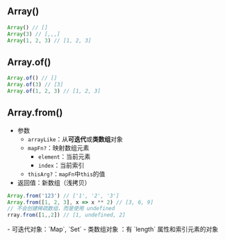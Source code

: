 
## Array()
```js
Array() // []
Array(3) // [,,,]
Array(1, 2, 3) // [1, 2, 3]
```
## Array.of()
```js
Array.of() // []
Array.of(3) // [3]
Array.of(1, 2, 3) // [1, 2, 3]
```
## Array.from()
- 参数
	- `arrayLike`：从**可迭代**或**类数组**对象
	- `mapFn?`：映射数组元素
		- `element`：当前元素
		- `index`：当前索引
	- `thisArg?`：`mapFn`中`this`的值
- 返回值：新数组（浅拷贝）
```js
Array.from('123') // ['1', '2', '3']
Array.from([1, 2, 3], x => x ** 2) // [3, 6, 9]
// 不会创建稀疏数组，而是使用 undefined
rray.from([1,,2]) // [1, undefined, 2]
```
<Callout type="error" emoji="️❗️">
  - 可迭代对象：`Map`, `Set`
  - 类数组对象 ：有 `length` 属性和索引元素的对象
</Callout>